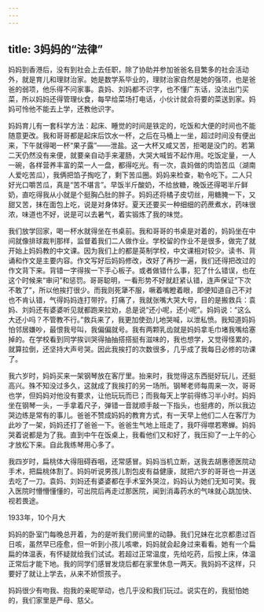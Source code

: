 ```yaml
---
---
---
```

title: 3妈妈的“法律”
---




妈妈到香港后，没有到社会上去任职，除了协助并参加爸爸名目繁多的社会活动外，就是育儿和理财治家。她是数学系毕业的，理财治家自然是她的强项，也是爸爸的弱项，他乐得不问家事。袁妈、刘妈都不识字，也不懂广东话，没法出门买菜，所以妈妈还得管理伙食，每早给菜场打电话，小伙计就会将要的菜送到家。妈妈可怜他不能去上学，还教他识字。

妈妈育儿有一套科学方法：起床、睡觉的时间是铁定的，吃饭和大便的时间也不能随意更改。我和哥哥都是起床后饮水一杯，之后在马桶上一坐，超过时间没有便出来，下午就得喝一杯“果子露”——泄盐。这一大杯又咸又苦，拒喝是没门的。若第二天仍然没有来便，就要亲自动手来灌肠，大哭大喊皆不起作用。吃饭定量，一人一碗，各样营养丰富的菜一人一盘，都得吃光。有一次，袁妈做的肉馅苦瓜（湖南人爱吃苦瓜），我俩把馅子掏吃了，剩下苦瓜圈。妈妈来检查，勒令吃下。二人只好光口嚼苦瓜，真是“苦不堪言”。早饭半斤酸奶，不给放糖，晚饭还得喝半斤鲜奶，直吃得我从小就是个挺胸凸肚的胖子。妈妈还将橘子皮切丝，用糖腌一下，又甜又苦，抹在面包上吃，说是对身体好。夏天还要买一种细细的药蔗煮水，药味很浓，味道也不好，说是可以去暑气，着实锻炼了我的味觉。

我们放学回家，喝一杯水就得坐在书桌前。我和哥哥的书桌是对着的，妈妈坐在中间就像排球裁判那样，监督着我们二人做作业。学校留的作业不是很多，做完了就开始上妈妈教的中文课。因为我们上的都是英制学校，中文课相对较少。读书、背诵和作文是主要内容。作文写好后妈妈修改，改好了再抄一遍，我们还得把改过的作文背下来。背错一字得挨一下手心板子。或者做错什么事，犯了什么错误，也在这个时候来“审问”和惩罚。哥哥聪明，一看形势不好就赶紧认错，连声保证“下次不敢了”，所以他挨打很少。而我则死犟不服，噘着嘴瞪着眼，即便知道自己不对也不肯认错，气得妈妈连打带拧。打痛了，我就张嘴大哭大号，目的是搬救兵：袁妈、刘妈还有婆婆听见就都跑来拉劝，总是说“还小呢，还小呢”。妈妈说：“这么大还小吗？不管教不行。”救兵来了，我更加使劲儿地哭喊，以泄私愤。我知道妈妈怕邻居嫌吵，最恨我号叫，我偏偏就号。我有两颗乳齿就是妈妈拿毛巾堵我嘴给塞掉的。在学校看到同学挨训哭得抽抽搭搭挺有滋味的，我也想学，又觉得怪累的，就算拉倒，还坚持大声号哭。因此我挨打的次数很多，几乎成了我每日必修的功课了。

我六岁时，妈妈买来一架钢琴放在客厅里。抬来时，我觉得这东西挺好玩儿，还挺高兴。殊不知没过多久，这就成了我挨打的另一场所。钢琴老师每周来一次，哥哥也学，但妈妈对他没有要求，让他玩玩而已；而我每天上学前得练习半小时。妈妈坐在钢琴一头，一手拿着尺子，弹错一音就顺手敲一下指头，也挺疼的，所以我边哭边练是常有的事儿。爸爸不赞成妈妈的教育方式，有一天早上他们二人在客厅为此吵了一架，妈妈还打了爸爸一下。爸爸生气地上班走了，我吓得噤若寒蝉。妈妈哭着说都是为了我。直到中午在饭桌上，我看他们又和好了，我压抑了一上午的心才放松下来。自此我练琴用心多了。

我四岁时，扁桃体大得阻碍吞咽，还常感冒。妈妈当机立断，送我去胡惠德医院动手术，把扁桃体割了。妈妈听说男孩儿割包皮有益健康，就把六岁的哥哥也一并送去吃了一刀。袁妈、刘妈还有婆婆都在手术室外哭泣，妈妈认为她们无知可笑。我入医院时懵懵懂懂的，可出院后再走过那医院，闻到消毒药水的气味就心跳加快、视若畏途。



1933年，10个月大

妈妈的卧室门每晚总开着，为的是听我们房间里的动静。我们兄妹在北京都患过百日咳，虽然早已痊愈，但一听到小孩儿咳嗽，妈妈就会起身过来看看。她有一个扁扁的体温表，有怀疑就给我们试试。若超过正常温度，先给吃药，后按上床，体温正常后才能下地。我的同学们感冒发烧后都在家里休息一两天。我妈妈不这样，只要好了就让上学去，从来不娇惯孩子。

妈妈很少有吻我、抱我的亲昵举动，也几乎没和我们玩过。说实在的，我挺怕她的，我们家里是严母、慈父。
